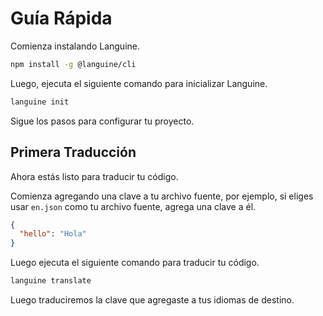 # Guía Rápida

Comienza instalando Languine.

```bash
npm install -g @languine/cli
```

Luego, ejecuta el siguiente comando para inicializar Languine.

```bash
languine init
```

Sigue los pasos para configurar tu proyecto.

## Primera Traducción

Ahora estás listo para traducir tu código.

Comienza agregando una clave a tu archivo fuente, por ejemplo, si eliges usar `en.json` como tu archivo fuente, agrega una clave a él.

```json
{
  "hello": "Hola"
}
```

Luego ejecuta el siguiente comando para traducir tu código.

```bash
languine translate
```

Luego traduciremos la clave que agregaste a tus idiomas de destino.